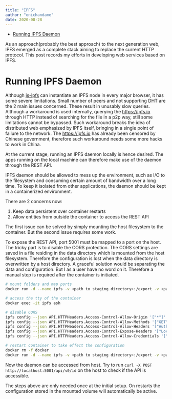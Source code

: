 ```yaml
---
title: "IPFS"
author: "onichandame"
date: 2020-08-28
---
```


<!-- vim-markdown-toc GFM -->

- [Running IPFS Daemon](#running-ipfs-daemon)

<!-- vim-markdown-toc -->

As an approach(probably the best approach) to the next generation web, IPFS emerged as a complete stack aiming to replace the current HTTP protocol. This post records my efforts in developing web services based on IPFS.

# Running IPFS Daemon

Although [js-ipfs][js] can instantiate an IPFS node in every major browser, it has some severe limitations. Small number of peers and not supporting DHT are the 2 main issues concerned. These result in unusably slow queries. Although a workaround is used internally, querying the <https://ipfs.io> through HTTP instead of searching for the file in a p2p way, still some limitations cannot be bypassed. Such workaround breaks the idea of distributed web emphasized by IPFS itself, bringing in a single point of failure to the network. The <https://ipfs.io> has already been censored by Chinese government, therefore such workaround needs some more hacks to work in China.

At the current stage, running an IPFS daemon locally is hence desired. The apps running on the local machine can therefore make use of the daemon through the REST API.

IPFS daemon should be allowed to mess up the environment, such as I/O to the filesystem and consuming certain amount of bandwidth over a long time. To keep it isolated from other applications, the daemon should be kept in a containerized environment.

There are 2 concerns now:

1. Keep data persistent over container restarts
2. Allow entities from outside the container to access the REST API

The first issue can be solved by simply mounting the host filesystem to the container. But the second issue requires some work.

To expose the REST API, port 5001 must be mapped to a port on the host. The tricky part is to disable the CORS protection. The CORS settings are saved in a file residing in the data directory which is mounted from the host filesystem. Therefore the configuration is lost when the data directory is overwritten by a host directory. A graceful solution would be separating the data and configuration. But I as a user have no word on it. Therefore a manual step is required after the container is initiated.

```bash
# mount folders and map ports
docker run -d --name ipfs -v <path to staging directory>:/export -v <path to data directory>:/data/ipfs --restart always -p 4001:4001 -p 8080:8080 -p 5001:5001 onichandame/ipfs:latest

# access the tty of the container
docker exec -it ipfs ash

# disable CORS
ipfs config --json API.HTTPHeaders.Access-Control-Allow-Origin '["*"]'
ipfs config --json API.HTTPHeaders.Access-Control-Allow-Methods '["GET", "POST"]'
ipfs config --json API.HTTPHeaders.Access-Control-Allow-Headers '["Authorization"]'
ipfs config --json API.HTTPHeaders.Access-Control-Expose-Headers '["Location"]'
ipfs config --json API.HTTPHeaders.Access-Control-Allow-Credentials '["true"]'

# restart container to take effect the configuration
docker rm -f docker
docker run -d --name ipfs -v <path to staging directory>:/export -v <path to data directory>:/data/ipfs --restart always -p 4001:4001 -p 8080:8080 -p 5001:5001 onichandame/ipfs:latest
```

Now the daemon can be accessed from host. Try to run `curl -X POST http://localhost:5001/api/v0/id` on the host to check if the API is accessible.

The steps above are only needed once at the initial setup. On restarts the configuration stored in the mounted volume will automatically be active.

[js]: https://github.com/ipfs/js-ipfs
